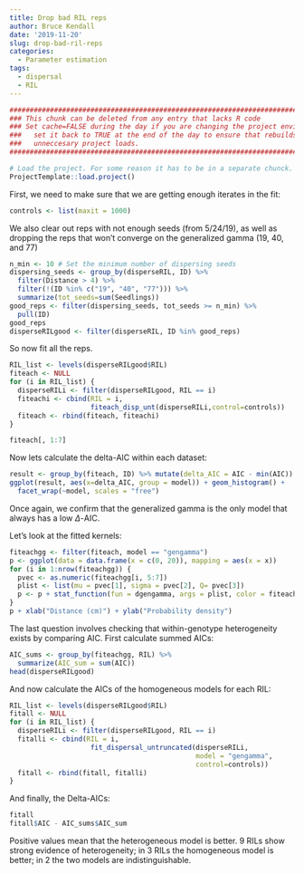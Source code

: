 ```yaml
---
title: Drop bad RIL reps
author: Bruce Kendall
date: '2019-11-20'
slug: drop-bad-ril-reps
categories:
  - Parameter estimation
tags:
  - dispersal
  - RIL
---
```

```r
#######################################################################################
### This chunk can be deleted from any entry that lacks R code                      ###
### Set cache=FALSE during the day if you are changing the project environment;     ###
###   set it back to TRUE at the end of the day to ensure that rebuilds don't do    ###
###   unneccesary project loads.                                                    ###
#######################################################################################

# Load the project. For some reason it has to be in a separate chunck.
ProjectTemplate::load.project()
```
First, we need to make sure that we are getting enough iterates in the fit:
```r
controls <- list(maxit = 1000)
```
We also clear out reps with not enough seeds (from 5/24/19), as well as dropping the reps that won't converge  on the generalized gamma (19, 40, and 77)
```r
n_min <- 10 # Set the minimum number of dispersing seeds
dispersing_seeds <- group_by(disperseRIL, ID) %>% 
  filter(Distance > 4) %>% 
  filter(!(ID %in% c("19", "40", "77"))) %>%
  summarize(tot_seeds=sum(Seedlings))
good_reps <- filter(dispersing_seeds, tot_seeds >= n_min) %>%
  pull(ID)
good_reps
disperseRILgood <- filter(disperseRIL, ID %in% good_reps)
```
So now fit all the reps.
```r
RIL_list <- levels(disperseRILgood$RIL)
fiteach <- NULL 
for (i in RIL_list) {
  disperseRILi <- filter(disperseRILgood, RIL == i)
  fiteachi <- cbind(RIL = i, 
                    fiteach_disp_unt(disperseRILi,control=controls))
  fiteach <- rbind(fiteach, fiteachi)
} 
```

```r
fiteach[, 1:7]
```


Now lets calculate the delta-AIC within each dataset:
```r
result <- group_by(fiteach, ID) %>% mutate(delta_AIC = AIC - min(AIC))
ggplot(result, aes(x=delta_AIC, group = model)) + geom_histogram() + 
  facet_wrap(~model, scales = "free") 
```

Once again, we confirm that the generalized gamma is the only model that always has a low $\Delta$-AIC.

Let's look at the fitted kernels:
```r
fiteachgg <- filter(fiteach, model == "gengamma")
p <- ggplot(data = data.frame(x = c(0, 20)), mapping = aes(x = x)) 
for (i in 1:nrow(fiteachgg)) {
  pvec <- as.numeric(fiteachgg[i, 5:7])
  plist <- list(mu = pvec[1], sigma = pvec[2], Q= pvec[3])
  p <- p + stat_function(fun = dgengamma, args = plist, color = fiteachgg$RIL[i])
}
p + xlab("Distance (cm)") + ylab("Probability density")
```


The last question involves checking that within-genotype heterogeneity exists by comparing AIC.
First calculate summed AICs:
```r
AIC_sums <- group_by(fiteachgg, RIL) %>%
  summarize(AIC_sum = sum(AIC))
head(disperseRILgood)
```
And now calculate the AICs of the homogeneous models for each RIL:
```r
RIL_list <- levels(disperseRILgood$RIL) 
fitall <- NULL 
for (i in RIL_list) {
  disperseRILi <- filter(disperseRILgood, RIL == i)
  fitalli <- cbind(RIL = i,
                    fit_dispersal_untruncated(disperseRILi,
                                              model = "gengamma",
                                              control=controls))
  fitall <- rbind(fitall, fitalli)
}
```

And finally, the Delta-AICs:
```r
fitall
fitall$AIC - AIC_sums$AIC_sum
```
Positive values mean that the heterogeneous model is better. 
9 RILs show strong evidence of heterogeneity; in 3 RILs the homogeneous model is better; in 2 the two models are indistinguishable.
